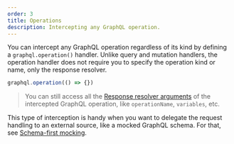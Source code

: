```yaml
---
order: 3
title: Operations
description: Intercepting any GraphQL operation.
---
```


You can intercept any GraphQL operation regardless of its kind by defining a `graphql.operation()` handler. Unlike query and mutation handlers, the operation handler does not require you to specify the operation kind or name, only the response resolver.

```ts /graphql.operation/ /() => {}/#g
graphql.operation(() => {})
```

> You can still access all the [Response resolver arguments](/docs/graphql/intercepting-operations/#response-resolver) of the intercepted GraphQL operation, like `operationName`, `variables`, etc.

This type of interception is handy when you want to delegate the request handling to an external source, like a mocked GraphQL schema. For that, see [Schema-first mocking](/docs/graphql/schema-first-mocking).
